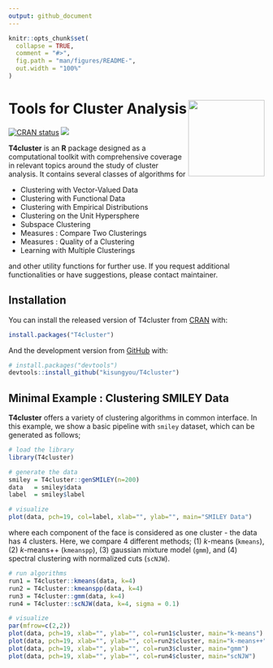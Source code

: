 ```yaml
---
output: github_document
---
```


<!-- README.md is generated from README.Rmd. Please edit that file -->

```r
knitr::opts_chunk$set(
  collapse = TRUE,
  comment = "#>",
  fig.path = "man/figures/README-",
  out.width = "100%"
)
```

# Tools for Cluster Analysis <a href='https://kisungyou.com/T4cluster/'><img src='man/figures/logo.png' align="right" height="150" /></a>

<!-- badges: start -->
[![CRAN status](https://www.r-pkg.org/badges/version/T4cluster)](https://CRAN.R-project.org/package=T4cluster)
[![](https://cranlogs.r-pkg.org/badges/T4cluster)](https://cran.r-project.org/package=T4cluster)
<!-- badges: end -->

**T4cluster** is an **R** package designed as a computational toolkit with comprehensive coverage 
in relevant topics around the study of cluster analysis. It contains several classes of algorithms for 

* Clustering with Vector-Valued Data 
* Clustering with Functional Data
* Clustering with Empirical Distributions
* Clustering on the Unit Hypersphere
* Subspace Clustering
* Measures : Compare Two Clusterings
* Measures : Quality of a Clustering
* Learning with Multiple Clusterings

and other utility functions for further use. If you request additional functionalities or have suggestions, please contact maintainer.


## Installation

You can install the released version of T4cluster from [CRAN](https://CRAN.R-project.org) with:

``` r
install.packages("T4cluster")
```

And the development version from [GitHub](https://github.com/) with:

``` r
# install.packages("devtools")
devtools::install_github("kisungyou/T4cluster")
```

## Minimal Example : Clustering SMILEY Data

**T4cluster** offers a variety of clustering algorithms in common interface. In this example, we show a 
basic pipeline with `smiley` dataset, which can be generated as follows;

```r
# load the library
library(T4cluster)

# generate the data
smiley = T4cluster::genSMILEY(n=200)
data   = smiley$data
label  = smiley$label

# visualize
plot(data, pch=19, col=label, xlab="", ylab="", main="SMILEY Data")
```

where each component of the face is considered as one cluster - the data has 4 clusters. Here, we compare 4 different methods; 
(1) *k*-means (`kmeans`), (2) *k*-means++ (`kmeanspp`), (3) gaussian mixture model (`gmm`), and (4) spectral clustering with normalized cuts (`scNJW`).

```r
# run algorithms
run1 = T4cluster::kmeans(data, k=4)
run2 = T4cluster::kmeanspp(data, k=4)
run3 = T4cluster::gmm(data, k=4)
run4 = T4cluster::scNJW(data, k=4, sigma = 0.1)

# visualize
par(mfrow=c(2,2))
plot(data, pch=19, xlab="", ylab="", col=run1$cluster, main="k-means")
plot(data, pch=19, xlab="", ylab="", col=run2$cluster, main="k-means++")
plot(data, pch=19, xlab="", ylab="", col=run3$cluster, main="gmm")
plot(data, pch=19, xlab="", ylab="", col=run4$cluster, main="scNJW")
```
